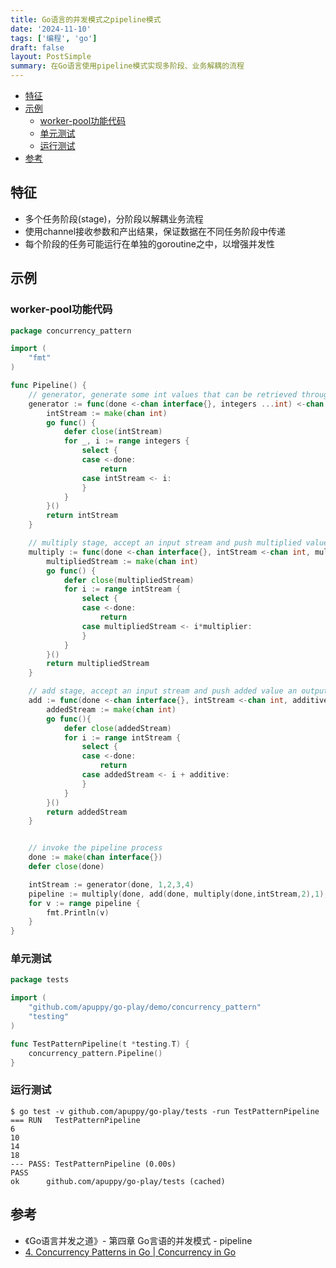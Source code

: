 ```yaml
---
title: Go语言的并发模式之pipeline模式
date: '2024-11-10'
tags: ['编程', 'go']
draft: false
layout: PostSimple
summary: 在Go语言使用pipeline模式实现多阶段、业务解耦的流程
---
```


- [特征](#特征)
- [示例](#示例)
  - [worker-pool功能代码](#worker-pool功能代码)
  - [单元测试](#单元测试)
  - [运行测试](#运行测试)
- [参考](#参考)

## 特征

- 多个任务阶段(stage)，分阶段以解耦业务流程
- 使用channel接收参数和产出结果，保证数据在不同任务阶段中传递
- 每个阶段的任务可能运行在单独的goroutine之中，以增强并发性

## 示例

### worker-pool功能代码

```go:https://github.com/apuppy/go-play/blob/main/demo/concurrency_pattern/pipeline.go
package concurrency_pattern

import (
	"fmt"
)

func Pipeline() {
	// generator, generate some int values that can be retrieved through a channel by other goroutines.
	generator := func(done <-chan interface{}, integers ...int) <-chan int {
		intStream := make(chan int)
		go func() {
			defer close(intStream)
			for _, i := range integers {
				select {
				case <-done:
					return
				case intStream <- i:
				}
			}
		}()
		return intStream
	}

	// multiply stage, accept an input stream and push multiplied value an output stream
	multiply := func(done <-chan interface{}, intStream <-chan int, multiplier int) <-chan int {
		multipliedStream := make(chan int)
		go func() {
			defer close(multipliedStream)
			for i := range intStream {
				select {
				case <-done:
					return
				case multipliedStream <- i*multiplier:
				}
			}
		}()
		return multipliedStream
	}

	// add stage, accept an input stream and push added value an output stream
	add := func(done <-chan interface{}, intStream <-chan int, additive int) <-chan int {
		addedStream := make(chan int)
		go func(){
			defer close(addedStream)
			for i := range intStream {
				select {
				case <-done:
					return
				case addedStream <- i + additive:
				}
			}
		}()
		return addedStream
	}


	// invoke the pipeline process
	done := make(chan interface{})
	defer close(done)

	intStream := generator(done, 1,2,3,4)
	pipeline := multiply(done, add(done, multiply(done,intStream,2),1), 2)
	for v := range pipeline {
		fmt.Println(v)
	}
}
```

### 单元测试

```go:https://github.com/apuppy/go-play/blob/main/tests/con_pattern_test.go
package tests

import (
	"github.com/apuppy/go-play/demo/concurrency_pattern"
	"testing"
)

func TestPatternPipeline(t *testing.T) {
	concurrency_pattern.Pipeline()
}
```

### 运行测试

```shell
$ go test -v github.com/apuppy/go-play/tests -run TestPatternPipeline
=== RUN   TestPatternPipeline
6
10
14
18
--- PASS: TestPatternPipeline (0.00s)
PASS
ok  	github.com/apuppy/go-play/tests	(cached)
```

## 参考

- 《Go语言并发之道》- 第四章 Go言语的并发模式 - pipeline
- [4. Concurrency Patterns in Go | Concurrency in Go](https://learning.oreilly.com/library/view/concurrency-in-go/9781491941294/ch04.html#pipelines)
